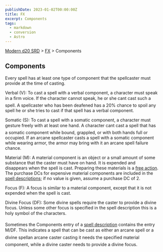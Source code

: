 ```yaml
---
publishDate: 2023-01-02T00:00:00Z
title: FX
excerpt: Components
tags:
  - markdown
  - conversion
  - Astro
---
```


[Modern d20 SRD](/#modernD20) > [FX](modern-d20-srd-fx-index) > Components

## Components

Every spell has at least one type of component that the spellcaster must provide at the time of casting.

Verbal (V): To cast a spell with a verbal component, a character must speak in a firm voice. If the character cannot speak, he or she cant cast such a spell. A spellcaster who has been deafened has a 20% chance to spoil any spell he or she tries to cast if that spell has a verbal component.

Somatic (S): To cast a spell with a somatic component, a character must gesture freely with at least one hand. A character cant cast a spell that has a somatic component while bound, grappled, or with both hands full or occupied. If an arcane spellcaster casts a spell with a somatic component while wearing armor, the armor may bring with it an arcane spell failure chance.

Material (M): A material component is an object or a small amount of some substance that the caster must have on hand. It is expended and disappears when the spell is cast. Preparing these materials is a [free action](modern-d20-srd-combat-action-types). The purchase DCs for expensive material components are included in the [spell descriptions](modern-d20-srd-fx-spell-descriptions); if no value is given, assume a purchase DC of 2.

Focus (F): A focus is similar to a material component, except that it is not expended when the spell is cast.

Divine Focus (DF): Some divine spells require the caster to provide a divine
focus. Unless some other focus is specified in the spell description this is
a holy symbol of the characters.

Sometimes the Components entry of a [spell description](modern-d20-srd-fx-spell-descriptions) contains the entry M/DF. This indicates a spell that can be cast as either an arcane spell or a divine spellan arcane caster casting it needs the specified material component, while a divine caster needs to provide a divine focus.
